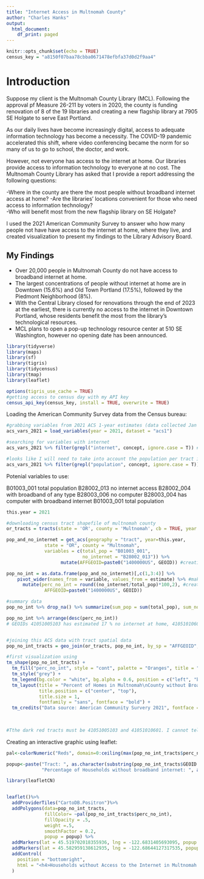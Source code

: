 ```yaml
---
title: "Internet Access in Multnomah County"
author: "Charles Hanks" 
output:
  html_document:
    df_print: paged
---
```


```r
knitr::opts_chunk$set(echo = TRUE)
census_key = "a8150f07baa78cbba0671478efbfa37d0d2f9aa4"
```

# Introduction 

Suppose my client is the Multnomah County Library (MCL). Following the approval pf Measure 26-211 by voters in 2020, the county is funding renovation of 8 of the 19 libraries and creating a new flagship library at 7905 SE Holgate to serve East Portland. 

As our daily lives have become increasingly digital, access to adequate information technology has become a necessity. The COVID-19 pandemic accelerated this shift, where video conferencing became the norm for so many of us to go to school, the doctor, and work. 

However, not everyone has access to the internet at home.  Our libraries provide access to information technology to everyone at no cost. The Multnomah County Library has asked that I provide a report addressing the following questions:  

-Where in the county are there the most people without broadband internet access at home? 
-Are the libraries' locations convenient for those who need access to information technology?  
-Who will benefit most from the new flagship library on SE Holgate? 

I used the 2021 American Community Survey to answer who how many people not have have access to the internet at home, where they live, and created visualization to present my findings to the Library Advisory Board. 

## My Findings 

- Over 20,000 people in Multnomah County do not have access to broadband internet at home. 
- The largest concentrations of people without internet at home are in Downtown (15.6%) and Old Town Portland (17.5%), followed by the Piedmont Neighborhood (8%). 
- With the Central Library closed for renovations through the end of 2023 at the earliest, there is currently no access to the internet in Downtown Portland, whose residents benefit the most from the library's technological resources. 
- MCL plans to open a pop-up technology resource center at 510 SE Washington, however no opening date has been announced. 


```r
library(tidyverse)
library(maps)
library(sf)
library(tigris)
library(tidycensus)
library(tmap)
library(leaflet)
```

```r
options(tigris_use_cache = TRUE)
#getting access to census day with my API key 
census_api_key(census_key, install = TRUE, overwrite = TRUE)
```


Loading the American Community Survey data from the Census bureau: 

```r
#grabbing variables from 2021 ACS 1-year estimates (data collected Jan 1 2021 - Dec 31 2021)
acs_vars_2021 = load_variables(year = 2021, dataset = "acs1")

#searching for variables with internet 
acs_vars_2021 %>% filter(grepl("internet", concept, ignore.case = T)) #| grepl("computer", concept, ignore.case = T))

#looks like I will need to take into account the population per tract in order to calculate percent of those without internet at home. 
acs_vars_2021 %>% filter(grepl("population", concept, ignore.case = T))
```

Potenial variables to use: 

B01003_001 total population 
B28002_013 no internet access 
B28002_004 with broadband of any type 
B28003_006 no computer
B28003_004 has computer with broadband internet 
B01003_001 total population 

```r
this.year = 2021

#downloading census tract shapefile of multnomah county 
or_tracts = tracts(state = 'OR', county = 'Multnomah', cb = TRUE, year = this.year)

pop_and_no_internet = get_acs(geography = "tract", year=this.year,
              state = "OR", county = "Multnomah",
              variables = c(total_pop = "B01003_001",
                            no_internet = "B28002_013")) %>% 
                    mutate(AFFGEOID=paste0("1400000US", GEOID)) #creating AFFGEOID id from GEOID in order to join data to tract spatial data

pop_no_int = as.data.frame(pop_and_no_internet)[,c(1,3:4)] %>% 
    pivot_wider(names_from = variable, values_from = estimate) %>% #making the data frame tidy 
      mutate(perc_no_int = round((no_internet/total_pop)*100,2), #creating variable that is percentage of population in tract that does not have internet
              AFFGEOID=paste0("1400000US", GEOID))

#summary data 
pop_no_int %>% drop_na() %>% summarize(sum_pop = sum(total_pop), sum_no_internet = sum(no_internet))

pop_no_int %>% arrange(desc(perc_no_int))
# GEOIDs 41051005103 has estimated 17 % no internet at home, 41051010601 has almost 16% 


#joining this ACS data with tract spatial data
pop_no_int_tracts = geo_join(or_tracts, pop_no_int, by_sp = "AFFGEOID", by_df = "AFFGEOID")

#first visualization using
tm_shape(pop_no_int_tracts) + 
  tm_fill("perc_no_int", style = "cont", palette = "Oranges", title = "") + 
  tm_style("grey") + 
  tm_legend(bg.color = "white", bg.alpha = 0.6, position = c("left", "bottom")) + 
  tm_layout(title = "Percent of Homes in Multnomah\nCounty without Broadband Internet", 
            title.position = c("center", "top"),
            title.size = 1,
            fontfamily = "sans", fontface = "bold") + 
  tm_credits("Data source: American Community Survery 2021", fontface = "italic", align = "left") 
  
  

#Tthe dark red tracts must be 41051005103 and 41051010601. I cannot tell where that is geographically in the county. 

```
Creating an interactive graphic using leaflet: 

```r
pal<-colorNumeric("Reds", domain=0:ceiling(max(pop_no_int_tracts$perc_no_int, na.rm=TRUE)))

popup<-paste("Tract: ", as.character(substring(pop_no_int_tracts$GEOID.x, 6, 11)), "<br>",
             "Percentage of Households without broadband internet: ", as.character(pop_no_int_tracts$perc_no_int))

library(leafletCN)


leaflet()%>%
  addProviderTiles("CartoDB.Positron")%>%
  addPolygons(data=pop_no_int_tracts,
              fillColor= ~pal(pop_no_int_tracts$perc_no_int),
              fillOpacity = .5,
              weight =.5,
              smoothFactor = 0.2,
              popup = popup) %>% 
  addMarkers(lat = 45.519702018355936, lng = -122.6831405693095, popup = "Multnomah County\nCentral Library") %>% 
  addMarkers(lat = 45.582959138612935, lng = -122.68644127317535, popup = "Multnomah County Library - Kenton") %>% 
  addControl(
    position = "bottomright", 
    html = "<h4>Households without Access to the Internet in Multnomah County</h4>"
  )
  
```

